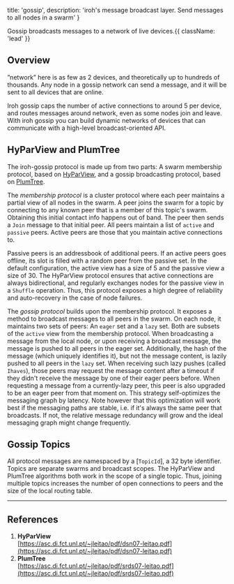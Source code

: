 
  title: 'gossip',
  description: 'iroh\'s message broadcast layer. Send messages to all nodes in a swarm'
}

[hyparview]: https://asc.di.fct.unl.pt/~jleitao/pdf/dsn07-leitao.pdf
[plumtree]: https://asc.di.fct.unl.pt/~jleitao/pdf/srds07-leitao.pdf

Gossip broadcasts messages to a network of live devices.{{ className: 'lead' }}

<div className='not-prose mb-5'>
  <ThemeImage
    lightSrc='/diagrams/gossip_swarm_light.svg'
    darkSrc='/diagrams/gossip_swarm_dark.svg'
    alt='a diagram of 24 cell phones in an iroh gossip swarm, where each peer is actively connected to 3 peers, and passively connected to 5 peers'
    width={800}
    height={600}
  />
</div>

## Overview

”network” here is as few as 2 devices, and theoretically up to hundreds of thousands. Any node in a gossip network can send a message, and it will be sent to all devices that are online.

Iroh gossip caps the number of active connections to around 5 per device, and routes messages around network, even as some nodes join and leave. With iroh gossip you can build dynamic networks of devices that can communicate with a high-level broadcast-oriented API.

## HyParView and PlumTree

The iroh-gossip protocol is made up from two parts: A swarm membership protocol, based on [HyParView][hyparview], and a gossip broadcasting protocol, based on [PlumTree][plumtree]. 

The _membership protocol_ is a cluster protocol where each peer maintains a partial view of all nodes in the swarm. A peer joins the swarm for a topic by connecting to any known peer that is a member of this topic's swarm. Obtaining this initial contact info happens out of band. The peer then sends a `Join` message to that initial peer. All peers maintain a list of `active` and `passive` peers. Active peers are those that you maintain active connections to.

Passive peers is an addressbook of additional peers. If an active peers goes offline, its slot is filled with a random peer from the passive set. In the default configuration, the active view has a size of 5 and the passive view a size of 30. The HyParView protocol ensures that active connections are always bidirectional, and regularly exchanges nodes for the passive view in a `Shuffle` operation. Thus, this protocol exposes a high degree of reliability and auto-recovery in the case of node failures. 

The _gossip protocol_ builds upon the membership protocol. It exposes a method to broadcast messages to all peers in the swarm. On each node, it maintains two sets of peers: An `eager` set and a `lazy` set. Both are subsets of the `active` view from the membership protocol. When broadcasting a message from the local node, or upon receiving a broadcast message, the message is pushed to all peers in the eager set. Additionally, the hash of the message (which uniquely identifies it), but not the message content, is lazily pushed to all peers  in the `lazy` set. When receiving such lazy pushes (called `Ihaves`), those peers may request the message content after a timeout if they didn't receive the message by one of their eager peers before. When requesting a message from a currently-lazy peer, this peer is also upgraded to be an eager peer from that moment on. This strategy self-optimizes the messaging graph by latency. Note however that this optimization will work best if the messaging paths are stable, i.e. if it's always the same peer that broadcasts. If not, the relative
message redundancy will grow and the ideal messaging graph might change frequently.

## Gossip Topics

All protocol messages are namespaced by a [`TopicId`], a 32 byte identifier. Topics are separate swarms and broadcast scopes. The HyParView and PlumTree algorithms both work in the scope of a single topic. Thus, joining multiple topics increases the number of open connections to peers and the size of the local routing table.

** **

## References

1. **HyParView**<br />
[https://asc.di.fct.unl.pt/~jleitao/pdf/dsn07-leitao.pdf](https://asc.di.fct.unl.pt/~jleitao/pdf/dsn07-leitao.pdf)
2. **PlumTree**<br />
[https://asc.di.fct.unl.pt/~jleitao/pdf/srds07-leitao.pdf](https://asc.di.fct.unl.pt/~jleitao/pdf/srds07-leitao.pdf)